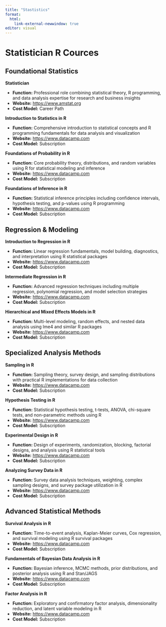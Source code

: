 ```yaml
---
title: "Stastistics"
format: 
  html:
    link-external-newwindow: true
editor: visual
---
```


# **Statistician R Cources**

## **Foundational Statistics**

**Statistician**

-   **Function:** Professional role combining statistical theory, R programming, and data analysis expertise for research and business insights
-   **Website:** [https://www.amstat.org](https://www.amstat.org){target="_blank"}
-   **Cost Model:** Career Path

**Introduction to Statistics in R**

-   **Function:** Comprehensive introduction to statistical concepts and R programming fundamentals for data analysis and visualization
-   **Website:** <https://www.datacamp.com>
-   **Cost Model:** Subscription

**Foundations of Probability in R**

-   **Function:** Core probability theory, distributions, and random variables using R for statistical modeling and inference
-   **Website:** <https://www.datacamp.com>
-   **Cost Model:** Subscription

**Foundations of Inference in R**

-   **Function:** Statistical inference principles including confidence intervals, hypothesis testing, and p-values using R programming
-   **Website:** <https://www.datacamp.com>
-   **Cost Model:** Subscription

## **Regression & Modeling**

**Introduction to Regression in R**

-   **Function:** Linear regression fundamentals, model building, diagnostics, and interpretation using R statistical packages
-   **Website:** <https://www.datacamp.com>
-   **Cost Model:** Subscription

**Intermediate Regression in R**

-   **Function:** Advanced regression techniques including multiple regression, polynomial regression, and model selection strategies
-   **Website:** <https://www.datacamp.com>
-   **Cost Model:** Subscription

**Hierarchical and Mixed Effects Models in R**

-   **Function:** Multi-level modeling, random effects, and nested data analysis using lme4 and similar R packages
-   **Website:** <https://www.datacamp.com>
-   **Cost Model:** Subscription

## **Specialized Analysis Methods**

**Sampling in R**

-   **Function:** Sampling theory, survey design, and sampling distributions with practical R implementations for data collection
-   **Website:** <https://www.datacamp.com>
-   **Cost Model:** Subscription

**Hypothesis Testing in R**

-   **Function:** Statistical hypothesis testing, t-tests, ANOVA, chi-square tests, and non-parametric methods using R
-   **Website:** <https://www.datacamp.com>
-   **Cost Model:** Subscription

**Experimental Design in R**

-   **Function:** Design of experiments, randomization, blocking, factorial designs, and analysis using R statistical tools
-   **Website:** <https://www.datacamp.com>
-   **Cost Model:** Subscription

**Analyzing Survey Data in R**

-   **Function:** Survey data analysis techniques, weighting, complex sampling designs, and survey package utilization in R
-   **Website:** <https://www.datacamp.com>
-   **Cost Model:** Subscription

## **Advanced Statistical Methods**

**Survival Analysis in R**

-   **Function:** Time-to-event analysis, Kaplan-Meier curves, Cox regression, and survival modeling using R survival packages
-   **Website:** <https://www.datacamp.com>
-   **Cost Model:** Subscription

**Fundamentals of Bayesian Data Analysis in R**

-   **Function:** Bayesian inference, MCMC methods, prior distributions, and posterior analysis using R and Stan/JAGS
-   **Website:** <https://www.datacamp.com>
-   **Cost Model:** Subscription

**Factor Analysis in R**

-   **Function:** Exploratory and confirmatory factor analysis, dimensionality reduction, and latent variable modeling in R
-   **Website:** <https://www.datacamp.com>
-   **Cost Model:** Subscription